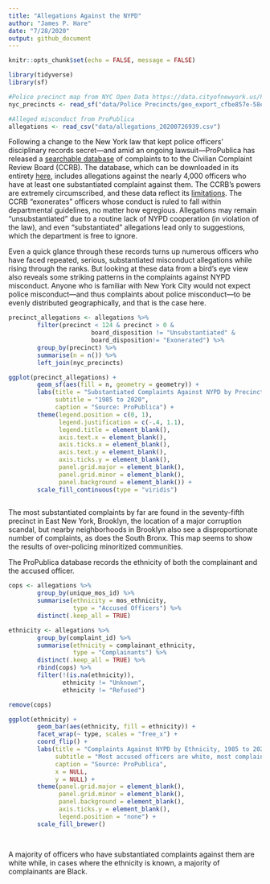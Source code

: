 ```yaml
---
title: "Allegations Against the NYPD"
author: "James P. Hare"
date: "7/28/2020"
output: github_document
---
```


```r
knitr::opts_chunk$set(echo = FALSE, message = FALSE)

library(tidyverse)
library(sf)

#Police precinct map from NYC Open Data https://data.cityofnewyork.us/Public-Safety/Police-Precincts/78dh-3ptz#revert
nyc_precincts <- read_sf("data/Police Precincts/geo_export_cfbe857e-58ec-4848-b99b-1f33fd967621.shp")

#Alleged misconduct from ProPublica
allegations <- read_csv("data/allegations_20200726939.csv")

```

Following a change to the New York law that kept police officers' disciplinary records secret---and amid an ongoing lawsuit---ProPublica has released a [searchable database](https://projects.propublica.org/nypd-ccrb/) of complaints to to the Civilian Complaint Review Board (CCRB). The database, which can be downloaded in its entirety [here](https://www.propublica.org/datastore/dataset/civilian-complaints-against-new-york-city-police-officers), includes allegations against the nearly 4,000 officers who have at least one substantiated complaint against them. The CCRB's powers are extremely circumscribed, and these data reflect its [limitations](https://www.propublica.org/article/nypd-civilian-complaint-review-board-editors-note). The CCRB "exonerates" officers whose conduct is ruled to fall within departmental guidelines, no matter how egregious. Allegations may remain "unsubstantiated" due to a routine lack of NYPD cooperation (in violation of the law), and even "substantiated" allegations lead only to suggestions, which the department is free to ignore. 

Even a quick glance through these records turns up numerous officers who have faced repeated, serious, substantiated misconduct allegations while rising through the ranks. But looking at these data from a bird's eye view also reveals some striking patterns in the complaints against NYPD misconduct. Anyone who is familiar with New York City would not expect police misconduct---and thus complaints about police misconduct---to be evenly distributed geographically, and that is the case here. 

```r
precinct_allegations <- allegations %>%
        filter(precinct < 124 & precinct > 0 & 
                       board_disposition != "Unsubstantiated" &
                       board_disposition!= "Exonerated") %>%
        group_by(precinct) %>%
        summarise(n = n()) %>%
        left_join(nyc_precincts)

ggplot(precinct_allegations) +
        geom_sf(aes(fill = n, geometry = geometry)) +
        labs(title = "Substantiated Complaints Against NYPD by Precinct",
             subtitle = "1985 to 2020",
             caption = "Source: ProPublica") +
        theme(legend.position = c(0, 1),
              legend.justification = c(-.4, 1.1),
              legend.title = element_blank(),
              axis.text.x = element_blank(),
              axis.ticks.x = element_blank(),
              axis.text.y = element_blank(),
              axis.ticks.y = element_blank(),
              panel.grid.major = element_blank(), 
              panel.grid.minor = element_blank(),
              panel.background = element_blank()) +
        scale_fill_continuous(type = "viridis")
        
```

The most substantiated complaints by far are found in the seventy-fifth precinct in East New York, Brooklyn, the location of a major corruption scandal, but nearby neighborhoods in Brooklyn also see a disproportionate number of complaints, as does the South Bronx. This map seems to show the results of over-policing minoritized communities.

The ProPublica database records the ethnicity of both the complainant and the accused officer. 

```r
cops <- allegations %>%
        group_by(unique_mos_id) %>%
        summarise(ethnicity = mos_ethnicity,
                  type = "Accused Officers") %>%
        distinct(.keep_all = TRUE)

ethnicity <- allegations %>%
        group_by(complaint_id) %>%
        summarise(ethnicity = complainant_ethnicity,
                  type = "Complainants") %>%
        distinct(.keep_all = TRUE) %>%
        rbind(cops) %>%
        filter(!(is.na(ethnicity)),
               ethnicity != "Unknown",
               ethnicity != "Refused")

remove(cops)

ggplot(ethnicity) +
        geom_bar(aes(ethnicity, fill = ethnicity)) +
        facet_wrap(~ type, scales = "free_x") +
        coord_flip() +
        labs(title = "Complaints Against NYPD by Ethnicity, 1985 to 2020",
             subtitle = "Most accused officers are white, most complainants are Black",
             caption = "Source: ProPublica",
             x = NULL,
             y = NULL) +
        theme(panel.grid.major = element_blank(), 
              panel.grid.minor = element_blank(),
              panel.background = element_blank(),
              axis.ticks.y = element_blank(),
              legend.position = "none") +
        scale_fill_brewer()
        
        
```

A majority of officers who have substantiated complaints against them are white while, in cases where the ethnicity is known, a majority of complainants are Black.

